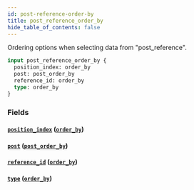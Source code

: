 ```yaml
---
id: post-reference-order-by
title: post_reference_order_by
hide_table_of_contents: false
---
```



Ordering options when selecting data from "post_reference".

```graphql
input post_reference_order_by {
  position_index: order_by
  post: post_order_by
  reference_id: order_by
  type: order_by
}
```


### Fields

#### [`position_index`](#) ([`order_by`](../enums/order-by))




#### [`post`](#) ([`post_order_by`](../inputs/post-order-by))




#### [`reference_id`](#) ([`order_by`](../enums/order-by))




#### [`type`](#) ([`order_by`](../enums/order-by))






